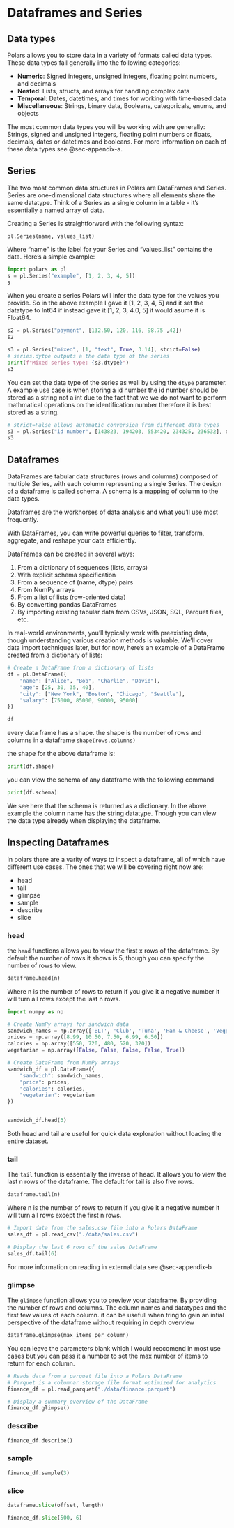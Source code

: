 # Dataframes and Series 

## Data types

Polars allows you to store data in a variety of formats called data types. These data types fall generally into the following categories:

- **Numeric**: Signed integers, unsigned integers, floating point numbers, and decimals
- **Nested**: Lists, structs, and arrays for handling complex data
- **Temporal**: Dates, datetimes, and times for working with time-based data
- **Miscellaneous**: Strings, binary data, Booleans, categoricals, enums, and objects

The most common data types you will be working with are generally: Strings, signed and unsigned integers, floating point numbers or floats, decimals, dates or datetimes and booleans. For more information on each of these data types see @sec-appendix-a.

## Series

The two most common data structures in Polars are DataFrames and Series. Series are one-dimensional data structures where all elements share the same datatype. Think of a Series as a single column in a table - it’s essentially a named array of data.

Creating a Series is straightforward with the following syntax:

`pl.Series(name, values_list)`

Where "name" is the label for your Series and "values_list" contains the data. Here's a simple example:
```python
import polars as pl
s = pl.Series("example", [1, 2, 3, 4, 5])
s
```

When you create a series Polars will infer the data type for the values you provide. So in the above example I gave it [1, 2, 3, 4, 5] and it set the datatype to Int64 if instead gave it [1, 2, 3, 4.0, 5] it would asume it is Float64.


```python
s2 = pl.Series("payment", [132.50, 120, 116, 98.75 ,42])
s2
```

```python
s3 = pl.Series("mixed", [1, "text", True, 3.14], strict=False)
# series.dytpe outputs a the data type of the series
print(f"Mixed series type: {s3.dtype}")
s3
```

You can set the data type of the series as well by using the `dtype` parameter. A example use case is when storing a id number the id number should be stored as a string not a int due to the fact that we we do not want to perform mathmatical operations on the identification number therefore it is best stored as a string.


```python
# strict=False allows automatic conversion from different data types
s3 = pl.Series("id number", [143823, 194203, 553420, 234325, 236532], dtype=pl.Utf8, strict=False)
s3
```

## Dataframes

DataFrames are tabular data structures (rows and columns) composed of multiple Series, with each column representing a single Series. The design of a dataframe is called schema. A schema is a mapping of column to the data types. 

Dataframes are the workhorses of data analysis and what you’ll use most frequently.

With DataFrames, you can write powerful queries to filter, transform, aggregate, and reshape your data efficiently.

DataFrames can be created in several ways:

1. From a dictionary of sequences (lists, arrays)
2. With explicit schema specification 
3. From a sequence of (name, dtype) pairs
4. From NumPy arrays
5. From a list of lists (row-oriented data)
6. By converting pandas DataFrames
7. By importing existing tabular data from CSVs, JSON, SQL, Parquet files, etc.

In real-world environments, you’ll typically work with preexisting data, though understanding various creation methods is valuable. We’ll cover data import techniques later, but for now, here’s an example of a DataFrame created from a dictionary of lists:
```python
# Create a DataFrame from a dictionary of lists
df = pl.DataFrame({
    "name": ["Alice", "Bob", "Charlie", "David"],
    "age": [25, 30, 35, 40],
    "city": ["New York", "Boston", "Chicago", "Seattle"],
    "salary": [75000, 85000, 90000, 95000]
})

df
```

every data frame has a shape. the shape is the number of rows and columns in a dataframe 
`shape(rows,columns)`

the shape for the above dataframe is:

```python
print(df.shape)
```

you can view the schema of any dataframe with the following command 

```python
print(df.schema)
```

We see here that the schema is returned as a dictionary. In the above example the column name has the string datatype. Though you can view the data type already when displaying the dataframe.

## Inspecting Dataframes

In polars there are a varity of ways to inspect a dataframe, all of which have different use cases. The ones that we will be covering right now are:

- head 
- tail 
- glimpse
- sample
- describe
- slice

### head 

the `head` functions allows you to view the first x rows of the dataframe. By default the number of rows it shows is 5, though you can specify the number of rows to view.

```python
dataframe.head(n)
```
Where n is the number of rows to return if you give it a negative number it will turn all rows except the last n rows.

```python
import numpy as np

# Create NumPy arrays for sandwich data
sandwich_names = np.array(['BLT', 'Club', 'Tuna', 'Ham & Cheese', 'Veggie'])
prices = np.array([8.99, 10.50, 7.50, 6.99, 6.50])
calories = np.array([550, 720, 480, 520, 320])
vegetarian = np.array([False, False, False, False, True])

# Create DataFrame from NumPy arrays
sandwich_df = pl.DataFrame({
    "sandwich": sandwich_names,
    "price": prices,
    "calories": calories,
    "vegetarian": vegetarian
})


sandwich_df.head(3)
```

::: {.callout-tip}
Both head and tail are useful for quick data exploration without loading the entire dataset.
:::

### tail

The `tail` function is essentially the inverse of head. It allows you to view the last n rows of the dataframe. The default for tail is also five rows.

```python
dataframe.tail(n)
```
Where n is the number of rows to return if you give it a negative number it will turn all rows except the first n rows.


```python
# Import data from the sales.csv file into a Polars DataFrame
sales_df = pl.read_csv("./data/sales.csv")

# Display the last 6 rows of the sales DataFrame
sales_df.tail(6)
```

::: {.callout-note}
For more information on reading in external data see @sec-appendix-b
:::

### glimpse

The `glimpse` function allows you to preview your dataframe. By providing the number of rows and columns. The column names and datatypes and the first few values of each column. it can be usefull when tring to gain an intial perspective of the dataframe without requiring in depth overview

```python
dataframe.glimpse(max_items_per_column)
```
You can leave the parameters blank which I would reccomend in most use cases but you can pass it a number to set the max number of items to return for each column.

```python
# Reads data from a parquet file into a Polars DataFrame
# Parquet is a columnar storage file format optimized for analytics
finance_df = pl.read_parquet("./data/finance.parquet")

# Display a summary overview of the DataFrame
finance_df.glimpse()
```

### describe


```python
finance_df.describe()
```


### sample


```python
finance_df.sample(3)
```

### slice

```python
dataframe.slice(offset, length)
```

```python
finance_df.slice(500, 6)
```


